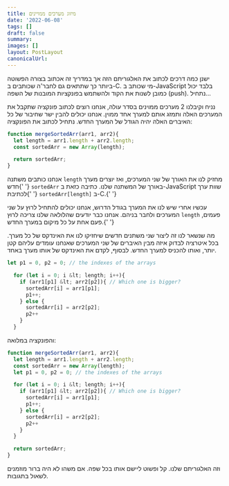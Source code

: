 ```yaml
---
title: מיזוג מערכים ממויינים
date: '2022-06-08'
tags: []
draft: false
summary:
images: []
layout: PostLayout
canonicalUrl:
---
```


<p>
  ישנן כמה דרכים לכתוב את האלגוריתם הזה אך במדריך זה אכתוב בצורה הפשוטה ביותר כך שתתאים גם לחבר'ה
  שכותבים ב-C. מי שכותב ב-JavaScript בלבד יכול כמובן לשנות את הקוד ולהשתמש בפונקציות המובנות של השפה
  (push). נתחיל...
</p>

<p>
  נניח וקיבלנו 2 מערכים ממוינים בסדר עולה, אנחנו רוצים לכתוב פונקציה שתקבל את המערכים האלה ותמזג
  אותם למערך אחד ממוין. אנחנו יכולים להבין ישר שחיבור של כל האיברים האלה יהיה הגודל של המערך החדש.
  נתחיל לכתוב את הפונקציה:
</p>

```JavaScript
function mergeSortedArr(arr1, arr2){
  let length = arr1.length + arr2.length;
  const sortedArr = new Array(length);

  return sortedArr;
}
```

<p>
  אנחנו כותבים משתנה <code>length</code> מחזיק לנו את האורך של שני המערכים, ואז יוצרים מערך חדש{' '}
  <code>sortedArr</code> באורך של המשתנה שלנו. כתיבה כזאת ב-JavaScript שוות ערך לכתיבת{' '}
  <code>sortedArr[length]</code> ב-C.{' '}
</p>

<p>
  עכשיו אחרי שיש לנו את המערך בגודל הדרוש, אנחנו יכולים להתחיל לרוץ על שני המערכים ולחבר בניהם.
  אנחנו כבר יודעים שהלולאה שלנו צריכה לרוץ <code>length</code> פעמים, פעם אחת על כל מיקום במערך
  החדש.{' '}
</p>

<p>
  מה שנשאר לנו זה ליצור שני משתנים חדשים שיחזיקו לנו את האינדקס של כל מערך. בכל איטרציה לבדוק איזה
  מבין האיברים של שני המערכים שאנחנו עומדים עליהם קטן יותר, ואותו להכניס למערך החדש. לבסוף, לקדם את
  האינדקס של אותו מערך באחד.
</p>

```JavaScript
let p1 = 0, p2 = 0; // the indexes of the arrays

  for (let i = 0; i &lt; length; i++){
    if (arr1[p1] &lt; arr2[p2]){ // Which one is bigger?
      sortedArr[i] = arr1[p1];
      p1++;
    } else {
      sortedArr[i] = arr2[p2];
      p2++
    }
  }
```

<p>והפונקציה במלואה:</p>

```JavaScript
function mergeSortedArr(arr1, arr2){
  let length = arr1.length + arr2.length;
  const sortedArr = new Array(length);
  let p1 = 0, p2 = 0; // the indexes of the arrays

  for (let i = 0; i &lt; length; i++){
    if (arr1[p1] &lt; arr2[p2]){ // Which one is bigger?
      sortedArr[i] = arr1[p1];
      p1++;
    } else {
      sortedArr[i] = arr2[p2];
      p2++
    }
  }

  return sortedArr;
}
```

<p>וזה האלגוריתם שלנו. קל ופשוט ליישם אותו בכל שפה. אם משהו לא היה ברור מוזמנים לשאול בתגובות.</p>
